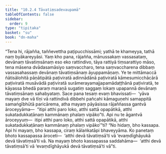 ```yaml
---
title: "10.2.4 Tāvatiṃsadevaupamā"
tableOfContents: false
sidebar:
  order: 9
type: "tipitaka"
basket: "su"
book: "dn-maha"
---
```



<DynamicBreadcrumb />

<Division number="417" book="dn-maha" bookNo="7" page="261">

<Paragraph number="1103" book="dn-maha">
“Tena hi, rājañña, taññevettha paṭipucchissāmi; yathā te khameyya, tathā naṃ byākareyyāsi. Yaṃ kho pana, rājañña, mānussakaṃ vassasataṃ, devānaṃ tāvatiṃsānaṃ eso eko rattindivo, tāya rattiyā tiṃsarattiyo māso, tena māsena dvādasamāsiyo saṃvaccharo, tena saṃvaccharena dibbaṃ vassasahassaṃ devānaṃ tāvatiṃsānaṃ āyuppamāṇaṃ. Ye te mittāmaccā ñātisālohitā pāṇātipātā paṭiviratā adinnādānā paṭiviratā kāmesumicchācārā paṭiviratā musāvādā paṭiviratā surāmerayamajjapamādaṭṭhānā paṭiviratā, te kāyassa bhedā paraṃ maraṇā sugatiṃ saggaṃ lokaṃ upapannā devānaṃ tāvatiṃsānaṃ sahabyataṃ. Sace pana tesaṃ evaṃ bhavissati—  ‘yāva mayaṃ dve vā tīṇi vā rattindivā dibbehi pañcahi kāmaguṇehi samappitā samaṅgībhūtā paricārema, atha mayaṃ pāyāsissa rājaññassa gantvā āroceyyāma—  “itipi atthi paro loko, atthi sattā opapātikā, atthi sukatadukkaṭānaṃ kammānaṃ phalaṃ vipāko”ti. Api nu te āgantvā āroceyyuṃ—  itipi atthi paro loko, atthi sattā opapātikā, atthi sukatadukkaṭānaṃ kammānaṃ phalaṃ vipāko’”ti? “No hidaṃ, bho kassapa. Api hi mayaṃ, bho kassapa, ciraṃ kālaṅkatāpi bhaveyyāma. Ko panetaṃ bhoto kassapassa āroceti—  ‘atthi devā tāvatiṃsā’ti vā ‘evaṃdīghāyukā devā tāvatiṃsā’ti vā. Na mayaṃ bhoto kassapassa saddahāma—  ‘atthi devā tāvatiṃsā’ti vā ‘evaṃdīghāyukā devā tāvatiṃsā’ti vā”ti.
</Paragraph>
</Division>